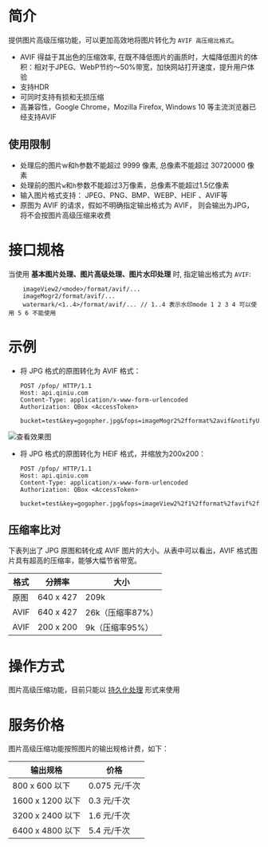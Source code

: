# **简介**

提供图片高级压缩功能，可以更加高效地将图片转化为 `AVIF 高压缩比格式`。

- AVIF 得益于其出色的压缩效率, 在既不降低图片的画质时，大幅降低图片的体积：相对于JPEG、WebP节约～50%带宽，加快网站打开速度，提升用户体验
- 支持HDR 
- 可同时支持有损和无损压缩
- 高兼容性，Google Chrome，Mozilla Firefox, Windows 10 等主流浏览器已经支持AVIF




## **使用限制**

- 处理后的图片w和h参数不能超过 9999 像素, 总像素不能超过 30720000 像素
- 处理前的图片`w`和`h`参数不能超过3万像素，总像素不能超过1.5亿像素
- 输入图片格式支持： JPEG、PNG、BMP、WEBP、HEIF 、AVIF等
- 原图为 AVIF 的请求，假如不明确指定输出格式为 AVIF， 则会输出为JPG，将不会按图片高级压缩来收费




# **接口规格**

当使用 **基本图片处理、图片高级处理、图片水印处理** 时, 指定输出格式为 `AVIF`:

```
	imageView2/<mode>/format/avif/...
	imageMogr2/format/avif/...
	watermark/<1..4>/format/avif/... // 1..4 表示水印mode 1 2 3 4 可以使用 5 6 不能使用
```




# **示例**
- 将 JPG 格式的原图转化为 AVIF 格式：  

  ```
  POST /pfop/ HTTP/1.1
  Host: api.qiniu.com
  Content-Type: application/x-www-form-urlencoded
  Authorization: QBox <AccessToken>
  
  bucket=test&key=gogopher.jpg&fops=imageMogr2%2fformat%2avif&notifyURL=http%3A%2F%2Ffake.com%2Fqiniu%2Fnotify
  ```

![查看效果图](https://dn-odum9helk.qbox.me/resource/gogopher.jpg)

- 将 JPG 格式的原图转化为 HEIF 格式，并缩放为200x200：  

  ```
  POST /pfop/ HTTP/1.1
  Host: api.qiniu.com
  Content-Type: application/x-www-form-urlencoded
  Authorization: QBox <AccessToken>
  
  bucket=test&key=gogopher.jpg&fops=imageView2%2f1%2fformat%2favif%2fw%2f200%2fh%2f200&notifyURL=http%3A%2F%2Ffake.com%2Fqiniu%2Fnotif
  ```

  

## 压缩率比对
下表列出了 JPG 原图和转化成 AVIF 图片的大小。从表中可以看出，AVIF 格式图片具有超高的压缩率，能够大幅节省带宽。

| 格式 | 分辨率    | 大小             |
| ---- | --------- | ---------------- |
| 原图 | 640 x 427 | 209k             |
| AVIF | 640 x 427 | 26k（压缩率87%） |
| AVIF | 200 x 200 | 9k（压缩率95%）  |

# **操作方式**

图片高级压缩功能，目前只能以 [持久化处理](https://developer.qiniu.com/dora/1291/persistent-data-processing-pfop) 形式来使用

# **服务价格**

图片高级压缩功能按照图片的输出规格计费，如下：

| 输出规格         | 价格        |
| ---------------- | ----------- |
| 800 x 600 以下   | 0.075 元/千次 |
| 1600 x 1200 以下 | 0.3 元/千次 |
| 3200 x 2400 以下   | 1.6 元/千次 |
| 6400 x 4800 以下 | 5.4 元/千次 |